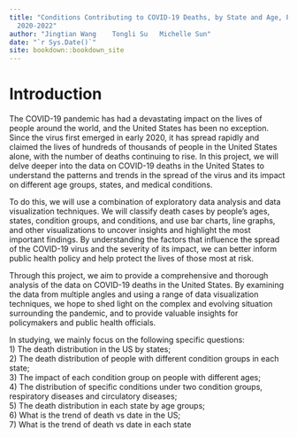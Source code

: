 ```yaml
--- 
title: "Conditions Contributing to COVID-19 Deaths, by State and Age, Provisional
  2020-2022"
author: "Jingtian Wang    Tongli Su   Michelle Sun"
date: "`r Sys.Date()`"
site: bookdown::bookdown_site
---
```


# Introduction

The COVID-19 pandemic has had a devastating impact on the lives of people around the world, and the United States has been no exception. Since the virus first emerged in early 2020, it has spread rapidly and claimed the lives of hundreds of thousands of people in the United States alone, with the number of deaths continuing to rise. In this project, we will delve deeper into the data on COVID-19 deaths in the United States to understand the patterns and trends in the spread of the virus and its impact on different age groups, states, and medical conditions.

To do this, we will use a combination of exploratory data analysis and data visualization techniques. We will classify death cases by people's ages, states, condition groups, and conditions, and use bar charts, line graphs, and other visualizations to uncover insights and highlight the most important findings. By understanding the factors that influence the spread of the COVID-19 virus and the severity of its impact, we can better inform public health policy and help protect the lives of those most at risk.
  
Through this project, we aim to provide a comprehensive and thorough analysis of the data on COVID-19 deaths in the United States. By examining the data from multiple angles and using a range of data visualization techniques, we hope to shed light on the complex and evolving situation surrounding the pandemic, and to provide valuable insights for policymakers and public health officials.
  
In studying, we mainly focus on the following specific questions:  
1) The death distribution in the US by states;  
2) The death distribution of people with different condition groups in each state;  
3) The impact of each condition group on people with different ages;  
4) The distribution of specific conditions under two condition groups, respiratory diseases and circulatory diseases;  
5) The death distribution in each state by age groups;  
6) What is the trend of death vs date in the US;  
7) What is the trend of death vs date in each state
